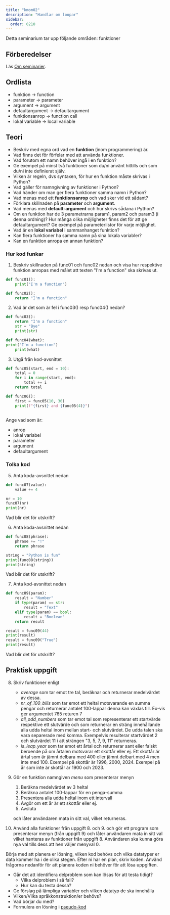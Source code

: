```yaml
---
title: "kmom02"
description: "Handlar om loopar"
sidebar:
  order: 0210
---
```



Detta seminarium tar upp följande områden: funktioner

## Förberedelser

Läs [Om seminarier](../).

## Ordlista

- funktion -> function
- parameter -> parameter
- argument -> argument
- defaultargument -> defaultargument
- funktionsanrop -> function call
- lokal variable -> local variable



## Teori

- Beskriv med egna ord vad en **funktion** (inom programmering) är.  
- Vad finns det för förfelar med att använda funktioner.  
- Vad förutom ett namn behöver ingå i en funktion?  
- Ge exempel på minst två funktioner som du/ni använt hittills och som du/ni inte definierat själv.
- Vilken är regeln, dvs syntaxen, för hur en funktion måste skrivas i Python?  
- Vad gäller för namngivning av funktioner i Python?  
- Vad händer om man ger flera funktioner samma namn i Python?  
- Vad menas med ett **funktionsanrop** och vad sker vid ett sådant?  
- Förklara skillnaden på **parameter** och **argument**.  
- Vad menas med **default-argument** och hur skrivs sådana i Python?  
- Om en funktion har de 3 parametrarna param1, param2 och param3 (i denna ordning)? Hur många olika möjligheter finns det för att ge defaultargument? Ge exempel på parameterlistor för varje möjlighet. 
- Vad är en **lokal variabel** i sammanhanget funktion?
- Kan flera funktioner ha samma namn på sina lokala variabler?
- Kan en funktion anropa en annan funktion?


### Hur kod funkar

1. Beskriv skillnaden på func01 och func02 nedan och visa hur respektive funktion anropas med målet att texten "I'm a function" ska skrivas ut.    
```python
def func01():
    print("I'm a function")
```
```python
def func02():
    return "I'm a function"
```

2. Vad är det som är fel i func03() resp func04() nedan?  

```python
def func03():
    return "I'm a function"
    str = "Bye"
    print(str)
```

```python
def func04(what):
print("I'm a function")
    print(what)
```

3. Utgå från kod-avsnittet  

```python
def func05(start, end = 10):
    total = 0
    for i in range(start, end):
        total += i
    return total

def func06():
    first = func05(10, 30)
    print(f"{first} and {func05(4)}")
    
```
Ange vad som är:
- anrop
- lokal variabel
- parameter
- argument
- defaultargument



### <Icon name="open-book" class="inline-icon" label="Interpret code" /> Tolka kod

5. Anta koda-avsnittet nedan  

```python
def func07(value):
    value += 4

nr = 10
func07(nr)
print(nr)
```
Vad blir det för utskrift?  

6. Anta koda-avsnittet nedan  

```python
def func08(phrase):
    phrase += "!"
    return phrase

string = "Python is fun"
print(func08(string))
print(string)
```
Vad blir det för utskrift?  

7. Anta kod-avsnittet nedan

```python
def func09(param):
    result = "Number"
    if type(param) == str:
        result = "Text"
    elif type(param) == bool:
        result = "Boolean"
    return result

result = func09(44)
print(result)
result = func09("True")
print(result)
```
Vad blir det för utskrift?

## <Icon name="seti:python" class="inline-icon" label="Write code" /> Praktisk uppgift

8. Skriv funktioner enligt  
    - *average* som tar emot tre tal, beräknar och returnerar medelvärdet av dessa.
    - *nr_of_100_bills* som tar emot ett heltal motsvarande en summa pengar och returnerar antalet 100-lappar denna kan växlas till. Ex-vis ger argumentet 765 returen 7
    - *all_odd_numbers* som tar emot tal som representerar ett startvärde respektive ett slutvärde och som returnerar en sträng innehållande alla udda heltal inom mellan start- och slutvärdet. De udda talen ska vara separerade med komma. Exempelvis resulterar startvärdet 2 och slutvärdet 11 i att strängen "3, 5, 7, 9, 11" returneras.
    - *is_leap_year* som tar emot ett årtal och returnerar sant eller falskt beroende på om årtalen motsvarar ett skottår eller ej. Ett skottår är årtal som är jämnt delbara med 400 eller jämnt delbart med 4 men inte med 100. Exempel på skottår är 1996, 2000, 2024. Exempel på år som inte är skottår är 1900 och 2023.

9. Gör en funktion namngiven *menu* som presenterar menyn  

    1. Beräkna medelvärdet av 3 heltal
    2. Beräkna antalet 100-lappar för en penga-summa
    3. Presentera alla udda heltal inom ett intervall
    4. Avgör om ett år är ett skottår eller ej.
    0. Avsluta  

    och låter användaren mata in sitt val, vilket returneras.

10. Använd alla funktioner från uppgift 8. och 9. och gör ett program som presenterar menyn (från uppgift 9) och låter användaren mata in sitt val vilket hanteras av funktioner från uppgift 8. Användaren ska kunna göra nya val tills dess att hen väljer menyval 0. 



Börja med att planera er lösning, vilken kod behövs och vilka datatyper er data kommer ha i de olika stegen. Efter ni har en plan, skriv koden. Använd frågorna nedanför för att planera koden ni behöver för att lösa uppgiften.

- Går det att identifiera delproblem som kan lösas för att testa tidigt?
  - Vilka delproblem i så fall?
  - Hur kan du testa dessa?
- Ge förslag på lämpliga variabler och vilken datatyp de ska innehålla
- Vilken/Vilka språkkonstruktion/er behövs?
- Vad börjar du med?
- Formulera en lösning i [pseudo-kod](https://sv.wikipedia.org/wiki/Pseudokod)
